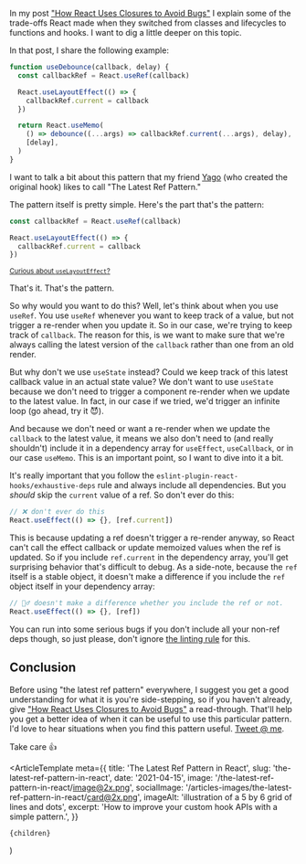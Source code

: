 In my post
["How React Uses Closures to Avoid Bugs"](https://epicreact.dev/how-react-uses-closures-to-avoid-bugs)
I explain some of the trade-offs React made when they switched from classes and
lifecycles to functions and hooks. I want to dig a little deeper on this topic.

In that post, I share the following example:

```javascript
function useDebounce(callback, delay) {
  const callbackRef = React.useRef(callback)

  React.useLayoutEffect(() => {
    callbackRef.current = callback
  })

  return React.useMemo(
    () => debounce((...args) => callbackRef.current(...args), delay),
    [delay],
  )
}
```

I want to talk a bit about this pattern that my friend
[Yago](https://twitter.com/yagopereiraaz) (who created the original hook) likes
to call "The Latest Ref Pattern."

The pattern itself is pretty simple. Here's the part that's the pattern:

```javascript
const callbackRef = React.useRef(callback)

React.useLayoutEffect(() => {
  callbackRef.current = callback
})
```

<small>
  <a href="https://kcd.im/uselayouteffect">
    Curious about <code>useLayoutEffect</code>?
  </a>
</small>

That's it. That's the pattern.

So why would you want to do this? Well, let's think about when you use `useRef`.
You use `useRef` whenever you want to keep track of a value, but not trigger a
re-render when you update it. So in our case, we're trying to keep track of
`callback`. The reason for this, is we want to make sure that we're always
calling the latest version of the `callback` rather than one from an old render.

But why don't we use `useState` instead? Could we keep track of this latest
callback value in an actual state value? We don't want to use `useState` because
we don't need to trigger a component re-render when we update to the latest
value. In fact, in our case if we tried, we'd trigger an infinite loop (go
ahead, try it 😈).

And because we don't need or want a re-render when we update the `callback` to
the latest value, it means we also don't need to (and really shouldn't) include
it in a dependency array for `useEffect`, `useCallback`, or in our case
`useMemo`. This is an important point, so I want to dive into it a bit.

It's really important that you follow the
`eslint-plugin-react-hooks/exhaustive-deps` rule and always include all
dependencies. But you _should_ skip the `current` value of a ref. So don't ever
do this:

```javascript
// ❌ don't ever do this
React.useEffect(() => {}, [ref.current])
```

This is because updating a ref doesn't trigger a re-render anyway, so React
can't call the effect callback or update memoized values when the ref is
updated. So if you include `ref.current` in the dependency array, you'll get
surprising behavior that's difficult to debug. As a side-note, because the `ref`
itself is a stable object, it doesn't make a difference if you include the `ref`
object itself in your dependency array:

```javascript
// 🤷‍♂️ doesn't make a difference whether you include the ref or not.
React.useEffect(() => {}, [ref])
```

You can run into some serious bugs if you don't include all your non-ref deps
though, so just please, don't ignore
[the linting rule](https://www.npmjs.com/package/eslint-plugin-react-hooks) for
this.

## Conclusion

Before using "the latest ref pattern" everywhere, I suggest you get a good
understanding for what it is you're side-stepping, so if you haven't already,
give
["How React Uses Closures to Avoid Bugs"](https://epicreact.dev/how-react-uses-closures-to-avoid-bugs)
a read-through. That'll help you get a better idea of when it can be useful to
use this particular pattern. I'd love to hear situations when you find this
pattern useful.
[Tweet @ me](https://twitter.com/intent/tweet?text=Hey%20@kentcdodds,%20I%20read%20https://epicreact.dev/the-latest-ref-pattern-in-react.%20Here%27s%20how%20I%20use%20the%20latest%20ref%20pattern.).

Take care 👍


  <ArticleTemplate
    meta={{
      title: 'The Latest Ref Pattern in React',
      slug: 'the-latest-ref-pattern-in-react',
      date: '2021-04-15',
      image: '/the-latest-ref-pattern-in-react/image@2x.png',
      socialImage:
        '/articles-images/the-latest-ref-pattern-in-react/card@2x.png',
      imageAlt: 'illustration of a 5 by 6 grid of lines and dots',
      excerpt: 'How to improve your custom hook APIs with a simple pattern.',
    }}
  >
    {children}
  </ArticleTemplate>
)
